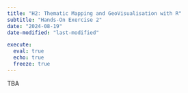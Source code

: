 ```yaml
---
title: "H2: Thematic Mapping and GeoVisualisation with R"
subtitle: "Hands-On Exercise 2"
date: "2024-08-19"
date-modified: "last-modified"

execute: 
  eval: true
  echo: true
  freeze: true
---
```


TBA